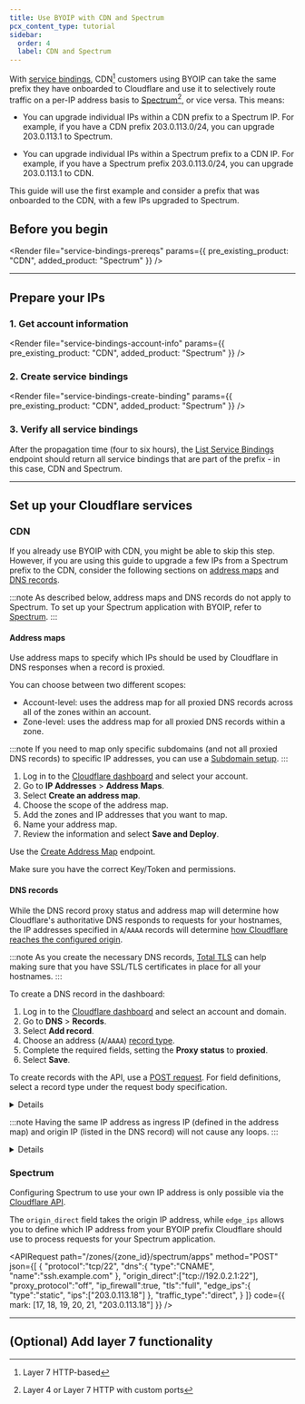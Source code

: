 ```yaml
---
title: Use BYOIP with CDN and Spectrum
pcx_content_type: tutorial
sidebar:
  order: 4
  label: CDN and Spectrum
---
```



 With [service bindings](/byoip/service-bindings/), CDN[^1] customers using BYOIP can take the same prefix they have onboarded to Cloudflare and use it to selectively route traffic on a per-IP address basis to [Spectrum](/spectrum/)[^2], or vice versa. This means:

- You can upgrade individual IPs within a CDN prefix to a Spectrum IP. For example, if you have a CDN prefix 203.0.113.0/24, you can upgrade 203.0.113.1 to Spectrum.

- You can upgrade individual IPs within a Spectrum prefix to a CDN IP. For example, if you have a Spectrum prefix 203.0.113.0/24, you can upgrade 203.0.113.1 to CDN.

This guide will use the first example and consider a prefix that was onboarded to the CDN, with a few IPs upgraded to Spectrum.

## Before you begin

<Render
file="service-bindings-prereqs"
params={{
	pre_existing_product: "CDN",
	added_product: "Spectrum"
}}
/>

---

## Prepare your IPs

### 1. Get account information

<Render
file="service-bindings-account-info"
params={{
	pre_existing_product: "CDN",
	added_product: "Spectrum"
}}
/>

### 2. Create service bindings

<Render
file="service-bindings-create-binding"
params={{
	pre_existing_product: "CDN",
	added_product: "Spectrum"
}}
/>

### 3. Verify all service bindings

After the propagation time (four to six hours), the [List Service Bindings](/api/resources/addressing/subresources/prefixes/subresources/service_bindings/methods/get/) endpoint should return all service bindings that are part of the prefix - in this case, CDN and Spectrum.

<APIRequest
path="/accounts/{account_id}/addressing/prefixes/{prefix_id}/bindings"
method="GET"
/>

---

## Set up your Cloudflare services

### CDN

If you already use BYOIP with CDN, you might be able to skip this step. However, if you are using this guide to upgrade a few IPs from a Spectrum prefix to the CDN, consider the following sections on [address maps](#address-maps) and [DNS records](#dns-records).

:::note
As described below, address maps and DNS records do not apply to Spectrum. To set up your Spectrum application with BYOIP, refer to [Spectrum](#spectrum).
:::

#### Address maps

Use <GlossaryTooltip term="address map" link="/byoip/address-maps/">address maps</GlossaryTooltip> to specify which IPs should be used by Cloudflare in DNS responses when a record is <GlossaryTooltip term="proxy status" link="/dns/proxy-status/">proxied</GlossaryTooltip>.

You can choose between two different scopes:

- Account-level: uses the address map for all proxied DNS records across all of the zones within an account.
- Zone-level: uses the address map for all proxied DNS records within a zone.

:::note
If you need to map only specific subdomains (and not all proxied DNS records) to specific IP addresses, you can use a [Subdomain setup](/dns/zone-setups/subdomain-setup/).
:::

<Tabs syncKey="dashPlusAPI">
<TabItem label="Dashboard" no-code="true">

1. Log in to the [Cloudflare dashboard](https://dash.cloudflare.com/) and select your account.
2. Go to **IP Addresses** > **Address Maps**.
3. Select **Create an address map**.
4. Choose the scope of the address map.
5. Add the zones and IP addresses that you want to map.
6. Name your address map.
7. Review the information and select **Save and Deploy**.

</TabItem>
<TabItem label="API" no-code="true">

Use the [Create Address Map](/api/resources/addressing/subresources/address_maps/methods/create/) endpoint.

Make sure you have the correct Key/Token and permissions.

</TabItem>
</Tabs>

#### DNS records

While the DNS record proxy status and address map will determine how Cloudflare's authoritative DNS responds to requests for your hostnames, the IP addresses specified in `A`/`AAAA` records will determine [how Cloudflare reaches the configured origin](/fundamentals/concepts/how-cloudflare-works/#how-cloudflare-works-as-a-reverse-proxy).

:::note
As you create the necessary DNS records, [Total TLS](/ssl/edge-certificates/additional-options/total-tls/) can help making sure that you have SSL/TLS certificates in place for all your hostnames.
:::

<Tabs syncKey="dashPlusAPI">
<TabItem label="Dashboard" no-code="true">

To create a DNS record in the dashboard:

1.  Log in to the [Cloudflare dashboard](https://dash.cloudflare.com/login) and select an account and domain.
2.  Go to **DNS** > **Records**.
3.  Select **Add record**.
4.  Choose an address (`A`/`AAAA`) [record type](/dns/manage-dns-records/reference/dns-record-types/).
5.  Complete the required fields, setting the **Proxy status** to **proxied**.
6.  Select **Save**.

</TabItem>
<TabItem label="API" no-code="true">

To create records with the API, use a [POST request](/api/resources/dns/subresources/records/methods/create/). For field definitions, select a record type under the request body specification.

</TabItem>
</Tabs>

<Details header="Example">

| Type | Name  | IP address      | Proxy status | TTL    |
| ---- | ----- | --------------- | ------------ | ------ |
| `A`  | `www` | `203.0.113.150` | `Proxied`    | `Auto` |

At this point, if an address map for a zone `example.com` specifies that Cloudflare should use `203.0.113.100` for proxied records and the above record exists in the same zone, you can expect the following:

1. Cloudflare responds to DNS requests for `www.example.com` with `203.0.113.100`.
2. Cloudflare proxies requests through the CDN and then routes the requests to the origin server `203.0.113.150`.
3. As the HTTP response egresses the Cloudflare network back to the client side, the source IP address of the response becomes `203.0.113.100` (the IP address that the HTTP request originally landed on).

</Details>

:::note
Having the same IP address as ingress IP (defined in the address map) and origin IP (listed in the DNS record) will not cause any loops.
:::

<Details header="Example">

Assuming `203.0.113.100` was also the origin IP, the DNS record would look like the following:

| Type | Name  | IP address      | Proxy status | TTL    |
| ---- | ----- | --------------- | ------------ | ------ |
| `A`  | `www` | `203.0.113.100` | `Proxied`    | `Auto` |

</Details>

### Spectrum

Configuring Spectrum to use your own IP address is only possible via the [Cloudflare API](/api/resources/spectrum/).

The `origin_direct` field takes the origin IP address, while `edge_ips` allows you to define which IP address from your BYOIP prefix Cloudflare should use to process requests for your Spectrum application.

<APIRequest
path="/zones/{zone_id}/spectrum/apps"
method="POST"
json={[
    {
			"protocol":"tcp/22",
			"dns":{
				"type":"CNAME",
				"name":"ssh.example.com"
				},
			"origin_direct":["tcp://192.0.2.1:22"],
			"proxy_protocol":"off",
			"ip_firewall":true,
			"tls":"full",
			"edge_ips":{
				"type":"static",
				"ips":["203.0.113.18"]
				},
			"traffic_type":"direct",
			}
  ]}
	  code={{
    mark: [17, 18, 19, 20, 21, "203.0.113.18"]
  }}
/>

---

## (Optional) Add layer 7 functionality

<Render file="service-bindings-related-products" />

[^1]: Layer 7 HTTP-based
[^2]: Layer 4 or Layer 7 HTTP with custom ports